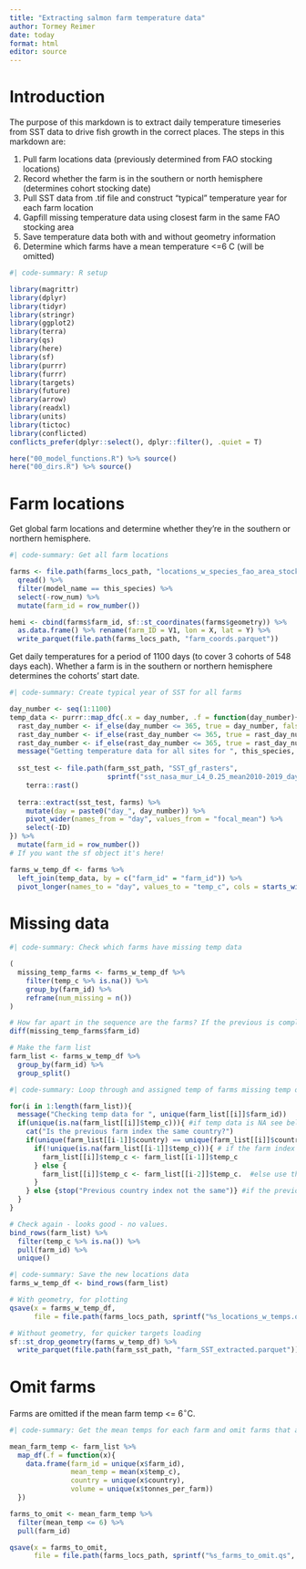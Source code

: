 ```yaml
---
title: "Extracting salmon farm temperature data"
author: Tormey Reimer
date: today
format: html
editor: source
---
```


# Introduction

The purpose of this markdown is to extract daily temperature timeseries from SST data to drive fish growth in the correct places. The steps in this markdown are:

1. Pull farm locations data (previously determined from FAO stocking locations)
2. Record whether the farm is in the southern or north hemisphere (determines cohort stocking date)
3. Pull SST data from .tif file and construct "typical" temperature year for each farm location
4. Gapfill missing temperature data using closest farm in the same FAO stocking area
5. Save temperature data both with and without geometry information
6. Determine which farms have a mean temperature <=6 C (will be omitted)

```r
#| code-summary: R setup

library(magrittr)
library(dplyr)
library(tidyr)
library(stringr)
library(ggplot2)
library(terra)
library(qs)
library(here)
library(sf)
library(purrr)
library(furrr)
library(targets)
library(future)
library(arrow)
library(readxl)
library(units)
library(tictoc)
library(conflicted)
conflicts_prefer(dplyr::select(), dplyr::filter(), .quiet = T)

here("00_model_functions.R") %>% source()
here("00_dirs.R") %>% source()
```

# Farm locations

Get global farm locations and determine whether they're in the southern or northern hemisphere.

```r
#| code-summary: Get all farm locations

farms <- file.path(farms_locs_path, "locations_w_species_fao_area_stocking.qs") %>% 
  qread() %>% 
  filter(model_name == this_species) %>% 
  select(-row_num) %>% 
  mutate(farm_id = row_number())

hemi <- cbind(farms$farm_id, sf::st_coordinates(farms$geometry)) %>% 
  as.data.frame() %>% rename(farm_ID = V1, lon = X, lat = Y) %>% 
  write_parquet(file.path(farms_locs_path, "farm_coords.parquet"))
```

Get daily temperatures for a period of 1100 days (to cover 3 cohorts of 548 days each). Whether a farm is in the southern or northern hemisphere determines the cohorts' start date.

```r
#| code-summary: Create typical year of SST for all farms

day_number <- seq(1:1100)
temp_data <- purrr::map_dfc(.x = day_number, .f = function(day_number){
  rast_day_number <- if_else(day_number <= 365, true = day_number, false = day_number-365)
  rast_day_number <- if_else(rast_day_number <= 365, true = rast_day_number, false = rast_day_number-365)
  rast_day_number <- if_else(rast_day_number <= 365, true = rast_day_number, false = rast_day_number-365)
  message("Getting temperature data for all sites for ", this_species,  " - day ", day_number)
  
  sst_test <- file.path(farm_sst_path, "SST_gf_rasters", 
                        sprintf("sst_nasa_mur_L4_0.25_mean2010-2019_day_%s.tif", rast_day_number)) %>% 
    terra::rast()
  
  terra::extract(sst_test, farms) %>%
    mutate(day = paste0("day_", day_number)) %>%
    pivot_wider(names_from = "day", values_from = "focal_mean") %>%
    select(-ID)
}) %>%
  mutate(farm_id = row_number())
# If you want the sf object it's here!

farms_w_temp_df <- farms %>%
  left_join(temp_data, by = c("farm_id" = "farm_id")) %>%
  pivot_longer(names_to = "day", values_to = "temp_c", cols = starts_with("day_"))
```

# Missing data

```r
#| code-summary: Check which farms have missing temp data

(
  missing_temp_farms <- farms_w_temp_df %>% 
    filter(temp_c %>% is.na()) %>% 
    group_by(farm_id) %>% 
    reframe(num_missing = n())
)

# How far apart in the sequence are the farms? If the previous is complete we should be able to use the one before in the same country
diff(missing_temp_farms$farm_id)

# Make the farm list
farm_list <- farms_w_temp_df %>%
  group_by(farm_id) %>% 
  group_split()
```

```r
#| code-summary: Loop through and assigned temp of farms missing temp data, to the farm adjacent (the nearest complete index before)

for(i in 1:length(farm_list)){
  message("Checking temp data for ", unique(farm_list[[i]]$farm_id)) 
  if(unique(is.na(farm_list[[i]]$temp_c))){ #if temp data is NA see below
    cat("Is the previous farm index the same country?")
    if(unique(farm_list[[i-1]]$country) == unique(farm_list[[i]]$country)){
      if(!unique(is.na(farm_list[[i-1]]$temp_c))){ # if the farm index before is NOT NA, use that.
        farm_list[[i]]$temp_c <- farm_list[[i-1]]$temp_c
      } else {
        farm_list[[i]]$temp_c <- farm_list[[i-2]]$temp_c.  #else use the farm index 2 before (the missing_farm_
      }
    } else {stop("Previous country index not the same")} #if the previous country is not the same country stop the loop
  }
}

# Check again - looks good - no values.
bind_rows(farm_list) %>%  
  filter(temp_c %>% is.na()) %>% 
  pull(farm_id) %>% 
  unique()
```

```r
#| code-summary: Save the new locations data 
farms_w_temp_df <- bind_rows(farm_list)

# With geometry, for plotting
qsave(x = farms_w_temp_df, 
      file = file.path(farms_locs_path, sprintf("%s_locations_w_temps.qs", this_species)))

# Without geometry, for quicker targets loading
sf::st_drop_geometry(farms_w_temp_df) %>%
  write_parquet(file.path(farm_sst_path, "farm_SST_extracted.parquet"))
```

# Omit farms

Farms are omitted if the mean farm temp \<= 6$^\circ$C.

```r
#| code-summary: Get the mean temps for each farm and omit farms that are too cold

mean_farm_temp <- farm_list %>% 
  map_df(.f = function(x){
    data.frame(farm_id = unique(x$farm_id), 
               mean_temp = mean(x$temp_c),
               country = unique(x$country),
               volume = unique(x$tonnes_per_farm))
  })

farms_to_omit <- mean_farm_temp %>% 
  filter(mean_temp <= 6) %>% 
  pull(farm_id)

qsave(x = farms_to_omit, 
      file = file.path(farms_locs_path, sprintf("%s_farms_to_omit.qs", this_species)))
```